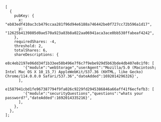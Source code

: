 ```tsx
[
  {
    pubKey: {
      x: "eb83edf410ac3cb479ccaa281f96d94e6188a746442be0f727cc72b596a1d17",
      y: "12625b4139805d0ae570a923a83b8a022aa06941aca3ace0bb538ffabeaf4242",
    },
    requiredShares: -4,
    threshold: 2,
    totalShares: 6,
    shareDescriptions: {
      e8c4eb2197e06dd34f1b33ee58b496e7f6c7f9ebe929d5b63bde4db407e8c1f0: [
        '{"module":"webStorage","userAgent":"Mozilla/5.0 (Macintosh; Intel Mac OS X 10_15_7) AppleWebKit/537.36 (KHTML, like Gecko) Chrome/114.0.0.0 Safari/537.36","dateAdded":1692014296326}',
      ],
      e1587941cbd1fe967387794f9fa026c9229fd2945386846a66aff41f6ecfefb3: [
        '{"module":"securityQuestions","questions":"whats your password?","dateAdded":1692014335216}',
      ],
    },
  },
];
```

